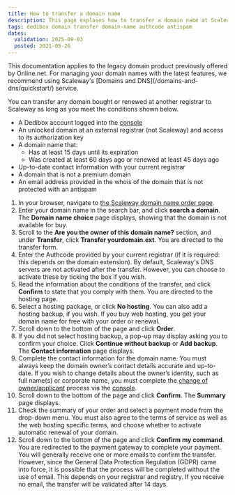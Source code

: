 ```yaml
---
title: How to transfer a domain name
description: This page explains how to transfer a domain name at Scaleway Dedibox
tags: dedibox domain transfer domain-name authcode antispam
dates:
  validation: 2025-09-03
  posted: 2021-05-26
---
```




<Message type="important">
  This documentation applies to the legacy domain product previously offered by Online.net. For managing your domain names with the latest features, we recommend using Scaleway's [Domains and DNS](/domains-and-dns/quickstart/) service.
</Message>

You can transfer any domain bought or renewed at another registrar to Scaleway as long as you meet the conditions shown below.

<Requirements />

- A Dedibox account logged into the [console](https://console.online.net)
- An unlocked domain at an external registrar (not Scaleway) and access to its authorization key
- A domain name that:
  - Has at least 15 days until its expiration
  - Was created at least 60 days ago or renewed at least 45 days ago
- Up-to-date contact information with your current registrar
- A domain that is not a premium domain
- An email address provided in the whois of the domain that is not protected with an antispam

1. In your browser, navigate to [the Scaleway domain name order page](https://www.scaleway.com/en/domains-and-dns/).
2. Enter your domain name in the search bar, and click **search a domain**. The **Domain name choice** page displays, showing that the domain is not available for buy.
    <Lightbox image={image} alt="" />
3. Scroll to the **Are you the owner of this domain name?** section, and under **Transfer**, click **Transfer yourdomain.ext**. You are directed to the transfer form.
    <Lightbox image={image2} alt="" />
4. Enter the Authcode provided by your current registrar (if it is required: this depends on the domain extension).
    <Message type="note">
      By default, Scaleway's DNS servers are not activated after the transfer. However, you can choose to activate these by ticking the box if you wish.
    </Message>
5. Read the information about the conditions of the transfer, and click **Confirm** to state that you comply with them. You are directed to the hosting page.
6. Select a hosting package, or click **No hosting**. You can also add a hosting backup, if you wish.
    <Message type="note">
      If you buy web hosting, you get your domain name for free with your order or renewal.
    </Message>
7. Scroll down to the bottom of the page and click **Order**.
8. If you did not select hosting backup, a pop-up may display asking you to confirm your choice. Click **Continue without backup** or **Add backup**. The **Contact information** page displays.
9. Complete the contact information for the domain name.
    <Message type = "important">
      You must always keep the domain owner’s contact details accurate and up-to-date. If you wish to change details about the owner’s identity, such as full name(s) or corporate name, you must complete the [change of owner/applicant](/dedibox-domains/how-to/change-ownership/) process via the [console](https://console.online.net/fr/domain/trade).
    </Message>
10. Scroll down to the bottom of the page and click **Confirm**. The **Summary** page displays.
11. Check the summary of your order and select a payment mode from the drop-down menu. You must also agree to the terms of service as well as the web hosting specific terms, and choose whether to activate automatic renewal of your domain.
12. Scroll down to the bottom of the page and click **Confirm my command**. You are redirected to the payment gateway to complete your payment.
    <Message type="note">
      You will generally receive one or more emails to confirm the transfer. However, since the General Data Protection Regulation (GDPR) came into force, it is possible that the process will be completed without the use of email. This depends on your registrar and registry. If you receive no email, the transfer will be validated after 14 days.
    </Message>


